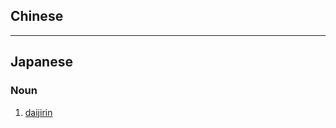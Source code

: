 {{also|大辭林}}
==Chinese==
{{zh-see|大辭林}}

----

==Japanese==
{{ja-kanjitab|だい|じ|りん|yomi=on}}

===Noun===
{{ja-noun|だいじりん|style=s|kyu=大辭林}}

# [[daijirin]]